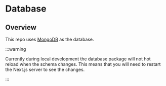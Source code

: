 # Database

## Overview

This repo uses [MongoDB](https://www.mongodb.com/) as the database.

:::warning

Currently during local development the database package will not hot reload when the schema changes. This means that you will need to restart the Next.js server to see the changes.

:::
